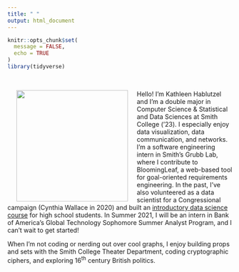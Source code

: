 ```yaml
---
title: " "
output: html_document
---
```


```r
knitr::opts_chunk$set(
  message = FALSE,
  echo = TRUE
)
library(tidyverse)
```

<br>

<img src="images/headshot-Dec-2020.jpg" align="left" height="250px" width="250px" hspace="20" />

Hello! I'm Kathleen Hablutzel and I'm a double major in Computer Science & Statistical and Data Sciences at Smith College ('23). I especially enjoy data visualization, data communication, and networks. I'm a software engineering intern in Smith's Grubb Lab, where I contribute to BloomingLeaf, a web-based tool for goal-oriented requirements engineering. In the past, I've also volunteered as a data scientist for a Congressional campaign (Cynthia Wallace in 2020) and built an [introductory data science course](srip-bootcamp/) for high school students. In Summer 2021, I will be an intern in Bank of America's Global Technology Sophomore Summer Analyst Program, and I can't wait to get started!

When I'm not coding or nerding out over cool graphs, I enjoy building props and sets with the Smith College Theater Department, coding cryptographic ciphers, and exploring 16^th^ century British politics.